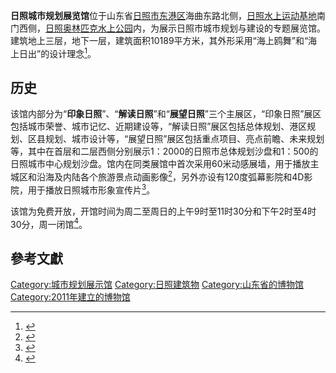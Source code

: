 {{Infobox Museum
 |name          = 日照城市规划展览馆
 |image         = Rizhao Urban Planning Exhibition Hall 2011-08.JPG
 |imagesize     = 280px
 |caption       = 
 |map_type      = 
 |map_caption   = 
 |latitude      = 
 |longitude     = 
 |established   = 2011年7月9日
 |dissolved     = 
 |location      = [[日照市|日照市]][[东港区|东港区]]
 |type          = 专题博物馆
 |visitors      = 
 |director      = 
 |curator       = 
 |publictransit = 
 |website       = 
}}
'''日照城市规划展览馆'''位于山东省[[日照市|日照市]][[东港区|东港区]]海曲东路北侧，[[日照水上运动基地|日照水上运动基地]]南门西侧，[[日照奥林匹克水上公园|日照奥林匹克水上公园]]内，为展示日照市城市规划与建设的专题展览馆。建筑地上三层，地下一层，建筑面积10189平方米，其外形采用“海上鸥舞”和“海上日出”的设计理念<ref>{{cite web|url=http://www.sd.xinhuanet.com/wq/2010-07/12/content_20307259.htm|title=《山东日照城市规划展览馆主体封顶仪式举行》|accessdate=2011-09-05|work=贾淼|publisher=新华网-山东日报}}{{dead link|date=2018年3月 |bot=InternetArchiveBot |fix-attempted=yes }}</ref>。

==历史==
该馆内部分为“'''印象日照'''”、“'''解读日照'''”和“'''展望日照'''”三个主展区，“印象日照”展区包括城市荣誉、城市记忆、近期建设等，“解读日照”展区包括总体规划、港区规划、区县规划、城市设计等，“展望日照”展区包括重点项目、亮点前瞻、未来规划等，其中在首层和二层西侧分别展示1：2000的日照市总体规划沙盘和1：500的日照城市中心规划沙盘。馆内在同类展馆中首次采用60米动感展墙，用于播放主城区和沿海及内陆各个旅游景点动画影像<ref>{{cite web|url=http://news.bandao.cn/news_html/201107/20110711/news_20110711_1434802.shtml|title=《日照规划展览馆开馆 设60米动感墙可免费参观》|accessdate=2011-09-05|work=董平、张永平|publisher=半岛网-半岛都市报}}{{Dead link|date=2018年6月 |bot=InternetArchiveBot |fix-attempted=no }}</ref>，另外亦设有120度弧幕影院和4D影院，用于播放日照城市形象宣传片<ref>{{cite web|url=http://news.163.com/11/0705/11/786OA9DN00014AED.html|title=《日照城市规划展览馆竣工》|accessdate=2011-09-05|work=贺超|publisher=齐鲁晚报}}{{Dead link|date=2020年1月 |bot=InternetArchiveBot |fix-attempted=yes }}</ref>。

该馆为免费开放，开馆时间为周二至周日的上午9时至11时30分和下午2时至4时30分，周一闭馆<ref>{{cite web|url=http://news.bandao.cn/news_html/201107/20110712/news_20110712_1438035.shtml|title=《日照规划展览馆每周一闭馆 市民参观提前预约》|accessdate=2011-09-05|work=董平、齐金钊|publisher=半岛网-半岛都市报|archive-date=2019-10-04|archive-url=https://web.archive.org/web/20191004195119/http://news.bandao.cn/news_html/201107/20110712/news_20110712_1438035.shtml|dead-url=no}}</ref>。

==參考文獻==
{{reflist}}

[[Category:城市规划展示馆|Category:城市规划展示馆]]
[[Category:日照建筑物|Category:日照建筑物]]
[[Category:山东省的博物馆|Category:山东省的博物馆]]
[[Category:2011年建立的博物馆|Category:2011年建立的博物馆]]